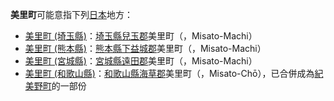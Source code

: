 '''美里町'''可能意指下列[[日本|日本]]地方：
* [[美里町_(埼玉縣)|美里町 (埼玉縣)]]：[[埼玉縣|埼玉縣]][[兒玉郡|兒玉郡]]美里町（{{lang|ja|みさとまち}}，Misato-Machi）
* [[美里町_(熊本縣)|美里町 (熊本縣)]]：[[熊本縣|熊本縣]][[下益城郡|下益城郡]]美里町（{{lang|ja|みさとまち}}，Misato-Machi）
* [[美里町_(宮城縣)|美里町 (宮城縣)]]：[[宮城縣|宮城縣]][[遠田郡|遠田郡]]美里町（{{lang|ja|みさとまち}}，Misato-Machi）
* [[美里町_(和歌山縣)|美里町 (和歌山縣)]]：[[和歌山縣|和歌山縣]][[海草郡|海草郡]]美里町（{{lang|ja|みさとちょう}}，Misato-Chō），已合併成為[[紀美野町|紀美野町]]的一部份

{{disambig|Cat=三字地名消歧义}}